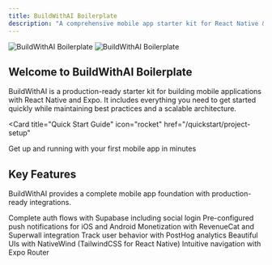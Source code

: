 ```yaml
---
title: BuildWithAI Boilerplate
description: "A comprehensive mobile app starter kit for React Native & Expo"
---
```


<img
  className="block dark:hidden"
  src="/images/hero-light.png"
  alt="BuildWithAI Boilerplate"
/>
<img
  className="hidden dark:block"
  src="/images/hero-dark.png"
  alt="BuildWithAI Boilerplate"
/>

## Welcome to BuildWithAI Boilerplate

BuildWithAI is a production-ready starter kit for building mobile applications with React Native and Expo. It includes everything you need to get started quickly while maintaining best practices and a scalable architecture.

<Card
  title="Quick Start Guide"
  icon="rocket"
  href="/quickstart/project-setup"
>
  Get up and running with your first mobile app in minutes
</Card>

## Key Features

BuildWithAI provides a complete mobile app foundation with production-ready integrations.

<CardGroup cols={3}>
  <Card
    title="Authentication"
    icon="lock"
    href="/features/auth/supabase-setup"
  >
    Complete auth flows with Supabase including social login
  </Card>
  <Card
    title="Push Notifications"
    icon="bell"
    href="/features/push/setup"
  >
    Pre-configured push notifications for iOS and Android
  </Card>
  <Card
    title="In-App Purchases"
    icon="credit-card"
    href="/features/iap/setup"
  >
    Monetization with RevenueCat and Superwall integration
  </Card>
  <Card
    title="Analytics"
    icon="chart-line"
    href="/features/analytics/posthog-setup"
  >
    Track user behavior with PostHog analytics
  </Card>
  <Card
    title="Modern UI"
    icon="palette"
    href="/development/ui/nativewind"
  >
    Beautiful UIs with NativeWind (TailwindCSS for React Native)
  </Card>
  <Card
    title="File-Based Routing"
    icon="route"
    href="/development/routing/setup"
  >
    Intuitive navigation with Expo Router
  </Card>
</CardGroup>
